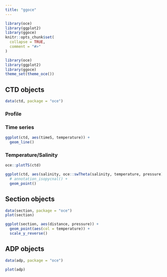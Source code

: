 ```yaml
---
title: "ggoce"
---
```


```r
library(oce)
library(ggplot2)
library(ggoce)
knitr::opts_chunk$set(
  collapse = TRUE,
  comment = "#>"
)
```

```r
library(oce)
library(ggplot2)
library(ggoce)
theme_set(theme_oce())
```

## CTD objects

```r
data(ctd, package = "oce")
```

### Profile

### Time series

```r
ggplot(ctd, aes(timeS, temperature)) +
  geom_line()
```

### Temperature/Salinity

```r
oce::plotTS(ctd)
```


```r
ggplot(ctd, aes(salinity, oce::swTheta(salinity, temperature, pressure))) +
  # annotation_isopycnal() +
  geom_point()
```


## Section objects


```r
data(section, package = "oce")
plot(section)
```


```r
ggplot(section, aes(distance, pressure)) +
  geom_point(aes(col = temperature)) +
  scale_y_reverse()
```

## ADP objects

```r
data(adp, package = "oce")

plot(adp)
```

